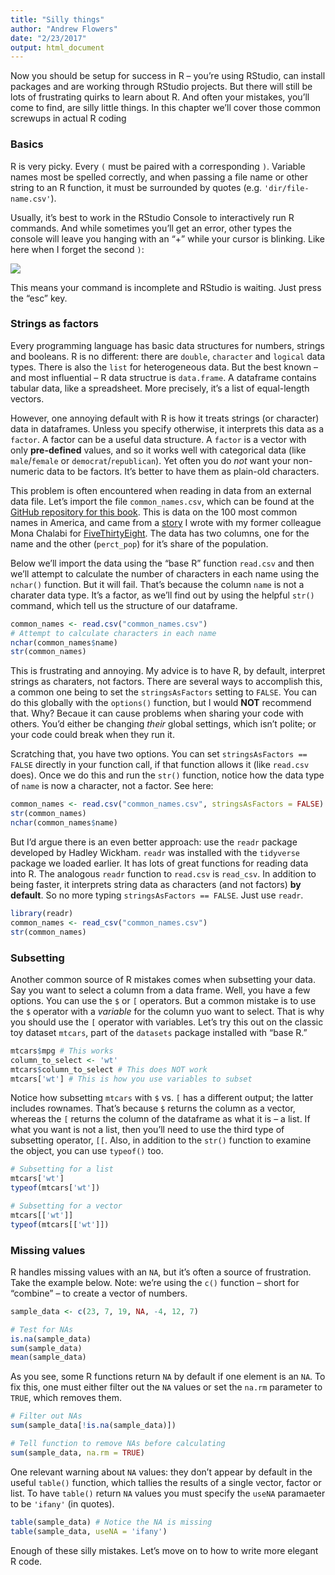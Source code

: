 ```yaml
---
title: "Silly things"
author: "Andrew Flowers"
date: "2/23/2017"
output: html_document
---
```

Now you should be setup for success in R -- you're using RStudio, can install packages and are working through RStudio projects. But there will still be lots of frustrating quirks to learn about R. And often your mistakes, you'll come to find, are silly little things. In this chapter we'll cover those common screwups in actual R coding

### Basics

R is very picky. Every `(` must be paired with a corresponding `)`. Variable names most be spelled correctly, and when passing a file name or other string to an R function, it must be surrounded by quotes (e.g. `'dir/file-name.csv'`). 

Usually, it's best to work in the RStudio Console to interactively run R commands. And while sometimes you'll get an error, other types the console will leave you hanging with an "+" while your cursor is blinking. Like here when I forget the second `)`:

![](assets/rstudio-console-no-error.png)

This means your command is incomplete and RStudio is waiting. Just press the "esc" key.

### Strings as factors

Every programming language has basic data structures for numbers, strings and booleans. R is no different: there are `double`, `character` and `logical` data types. There is also the `list` for heterogeneous data. But the best known -- and most influential -- R data structrue is `data.frame`. A dataframe contains tabular data, like a spreadsheet. More precisely, it's a list of equal-length vectors. 

However, one annoying default with R is how it treats strings (or character) data in dataframes. Unless you specify otherwise, it interprets this data as a `factor`. A factor can be a useful data structure. A `factor` is a vector with only **pre-defined** values, and so it works well with categorical data (like `male`/`female` or `democrat`/`republican`). Yet often you do _not_ want your non-numeric data to be factors. It's better to have them as plain-old characters. 

This problem is often encountered when reading in data from an external data file. Let's import the file `common_names.csv`, which can be found at the [GitHub repository for this book](https://github.com/andrewflowers/how-to-make-mistakes-in-R). This is data on the 100 most common names in America, and came from a [story](https://fivethirtyeight.com/features/whats-the-most-common-name-in-america/) I wrote with my former colleague Mona Chalabi for [FiveThirtyEight](fivethirtyeight.com). The data has two columns, one for the name and the other (`perct_pop`) for it's share of the population.

Below we'll import the data using the "base R" function `read.csv` and then we'll attempt to calculate the number of characters in each name using the `nchar()` function. But it will fail. That's because the column `name` is not a charater data type. It's a factor, as we'll find out by using the helpful `str()` command, which tell us the structure of our dataframe.

```r
common_names <- read.csv("common_names.csv")
# Attempt to calculate characters in each name
nchar(common_names$name)
str(common_names)
```

This is frustrating and annoying. My advice is to have R, by default, interpret strings as charaters, not factors. There are several ways to accomplish this, a common one being to set the `stringsAsFactors` setting to `FALSE`. You can do this globally with the `options()` function, but I would **NOT** recommend that. Why? Becaue it can cause problems when sharing your code with others. You'd either be changing _their_ global settings, which isn't polite; or your code could break when they run it.

Scratching that, you have two options. You can set `stringsAsFactors == FALSE` directly in your function call, if that function allows it (like `read.csv` does). Once we do this and run the `str()` function, notice how the data type of `name` is now a character, not a factor. See here:

```r
common_names <- read.csv("common_names.csv", stringsAsFactors = FALSE)
str(common_names)
nchar(common_names$name)
```

But I'd argue there is an even better approach: use the `readr` package developed by Hadley Wickham. `readr` was installed with the `tidyverse` package we loaded earlier. It has lots of great functions for reading data into R. The analogous `readr` function to `read.csv` is `read_csv`. In addition to being faster, it interprets string data as characters (and not factors) **by default**. So no more typing `stringsAsFactors == FALSE`. Just use `readr`.

```r
library(readr)
common_names <- read_csv("common_names.csv")
str(common_names)
```

### Subsetting

Another common source of R mistakes comes when subsetting your data. Say you want to select a column from a data frame. Well, you have a few options. You can use the `$` or `[` operators. But a common mistake is to use the `$` operator with a _variable_ for the column yuo want to select. That is why you should use the `[` operator with variables. Let's try this out on the classic toy dataset `mtcars`, part of the `datasets` package installed with "base R."

```r
mtcars$mpg # This works
column_to_select <- 'wt'
mtcars$column_to_select # This does NOT work
mtcars['wt'] # This is how you use variables to subset
```

Notice how subsetting `mtcars` with `$` vs. `[` has a different output; the latter includes rownames. That's because `$` returns the column as a vector, whereas the `[` returns the column of the dataframe as what it is -- a list. If what you want is not a list, then you'll need to use the third type of subsetting operator, `[[`. Also, in addition to the `str()` function to examine the object, you can use `typeof()` too.

```r
# Subsetting for a list
mtcars['wt']
typeof(mtcars['wt'])

# Subsetting for a vector
mtcars[['wt']]
typeof(mtcars[['wt']])
```

### Missing values

R handles missing values with an `NA`, but it's often a source of frustration. Take the example below. Note: we're using the `c()` function -- short for "combine" -- to create a vector of numbers.

```r
sample_data <- c(23, 7, 19, NA, -4, 12, 7)

# Test for NAs
is.na(sample_data)
sum(sample_data)
mean(sample_data)
```

As you see, some R functions return `NA` by default if one element is an `NA`. To fix this, one must either filter out the `NA` values or set the `na.rm` parameter to `TRUE`, which removes them.

```r
# Filter out NAs
sum(sample_data[!is.na(sample_data)])

# Tell function to remove NAs before calculating
sum(sample_data, na.rm = TRUE)
```

One relevant warning about `NA` values: they don't appear by default in the useful `table()` function, which tallies the results of a single vector, factor or list. To have `table()` return `NA` values you must specify the `useNA` paramaeter to be `'ifany'` (in quotes).

```r
table(sample_data) # Notice the NA is missing
table(sample_data, useNA = 'ifany')
```

Enough of these silly mistakes. Let's move on to how to write more elegant R code.